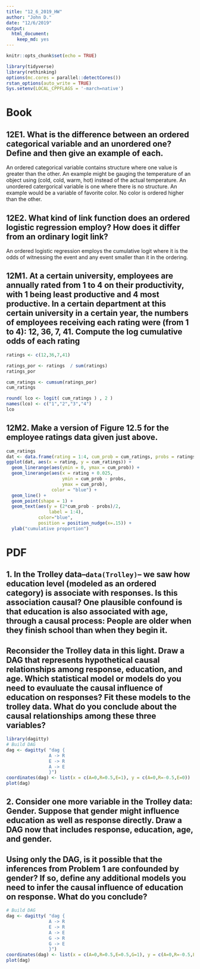 ```yaml
---
title: "12_6_2019_HW"
author: "John D."
date: "12/6/2019"
output: 
  html_document: 
    keep_md: yes
---
```


```r
knitr::opts_chunk$set(echo = TRUE)
```

```r
library(tidyverse)
library(rethinking)
options(mc.cores = parallel::detectCores())
rstan_options(auto_write = TRUE)
Sys.setenv(LOCAL_CPPFLAGS = '-march=native')
```

# Book

## 12E1. What is the difference between an ordered categorical variable and an unordered one? Define and then give an example of each.

An ordered categorical variable contains structure where one value is greater than the other. An example might be gauging the temperature of an object using (cold, cold, warm, hot) instead of the actual temperature. An unordered catergorical variable is one where there is no structure. An example would be a variable of favorite color. No color is ordered higher than the other.

## 12E2. What kind of link function does an ordered logistic regression employ? How does it differ from an ordinary logit link?

An ordered logistic regression employs the cumulative logit where it is the odds of witnessing the event and any event smaller than it in the ordering.

## 12M1. At a certain university, employees are annually rated from 1 to 4 on their productivity, with 1 being least productive and 4 most productive. In a certain department at this certain university in a certain year, the numbers of employees receiving each rating were (from 1 to 4): 12, 36, 7, 41. Compute the log cumulative odds of each rating

```r
ratings <- c(12,36,7,41)

ratings_por <- ratings  / sum(ratings)
ratings_por

cum_ratings <- cumsum(ratings_por)
cum_ratings

round( lco <- logit( cum_ratings ) , 2 )
names(lco) <- c("1","2","3","4")
lco
```

## 12M2. Make a version of Figure 12.5 for the employee ratings data given just above.

```r
cum_ratings
dat <- data.frame(rating = 1:4, cum_prob = cum_ratings, probs = ratings_por)
ggplot(dat, aes(x = rating, y = cum_ratings)) +
  geom_linerange(aes(ymin = 0, ymax = cum_prob)) +
  geom_linerange(aes(x = rating + 0.025,
                     ymin = cum_prob - probs,
                     ymax = cum_prob),
                 color = "blue") +
  geom_line() +
  geom_point(shape = 1) +
  geom_text(aes(y = (2*cum_prob - probs)/2,
                label = 1:4),
            color="blue",
            position = position_nudge(x=.15)) +
  ylab("cumulative proportion")
```

# PDF

## 1. In the Trolley data--`data(Trolley)`-- we saw how education level (modeled as an ordered category) is associate with responses. Is this association causal? One plausible confound is that education is also associated with age, through a causal process: People are older when they finish school than when they begin it.
## Reconsider the Trolley data in this light. Draw a DAG that represents hypothetical causal relationships among response, education, and age. Which statistical model or models do you need to evauluate the causal influence of education on responses? Fit these models to the trolley data. What do you conclude about the causal relationships among these three variables?

```r
library(dagitty)
# Build DAG
dag <- dagitty( "dag {
                A -> R
                E -> R
                A -> E
                }")
coordinates(dag) <- list(x = c(A=0,R=0.5,E=1), y = c(A=0,R=-0.5,E=0))
plot(dag)
```


## 2. Consider one more variable in the Trolley data: Gender. Suppose that gender might influence education as well as response directly. Draw a DAG now that includes response, education, age, and gender.
## Using only the DAG, is it possible that the inferences from Problem 1 are confounded by gender? If so, define any additional models you need to infer the causal influence of education on response. What do you conclude?

```r
# Build DAG
dag <- dagitty( "dag {
                A -> R
                E -> R
                A -> E
                G -> R
                G -> E
                }")
coordinates(dag) <- list(x = c(A=0,R=0.5,E=0.5,G=1), y = c(A=0,R=-0.5,E=0,G=0))
plot(dag)
```

